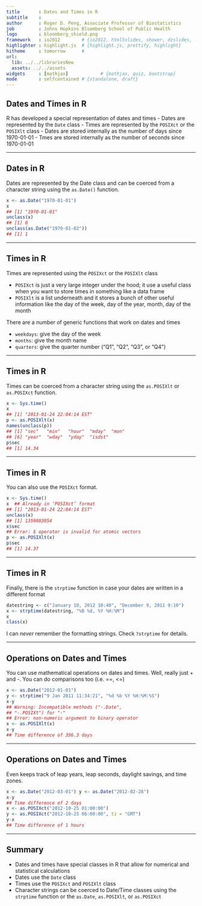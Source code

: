 ```yaml
---
title       : Dates and Times in R
subtitle    : 
author      : Roger D. Peng, Associate Professor of Biostatistics
job         : Johns Hopkins Bloomberg School of Public Health
logo        : bloomberg_shield.png
framework   : io2012        # {io2012, html5slides, shower, dzslides, ...}
highlighter : highlight.js  # {highlight.js, prettify, highlight}
hitheme     : tomorrow      # 
url:
  lib: ../../librariesNew
  assets: ../../assets
widgets     : [mathjax]            # {mathjax, quiz, bootstrap}
mode        : selfcontained # {standalone, draft}
---
```


## Dates and Times in R

R has developed a special representation of dates and times
- Dates are represented by the `Date` class
- Times are represented by the `POSIXct` or the `POSIXlt` class
- Dates are stored internally as the number of days since 1970-01-01
- Tmes are stored internally as the number of seconds since 1970-01-01

---

## Dates in R

Dates are represented by the Date class and can be coerced from a character string using the `as.Date()` function.

```r
x <- as.Date("1970-01-01")
x
## [1] "1970-01-01"
unclass(x)
## [1] 0
unclass(as.Date("1970-01-02"))
## [1] 1
```

---

## Times in R

Times are represented using the `POSIXct` or the `POSIXlt` class

- `POSIXct` is just a very large integer under the hood; it use a useful class when you want to store times in something like a data frame
- `POSIXlt` is a list underneath and it stores a bunch of other useful information like the day of the week, day of the year, month, day of the month

There are a number of generic functions that work on dates and times

- `weekdays`: give the day of the week
- `months`: give the month name
- `quarters`: give the quarter number (“Q1”, “Q2”, “Q3”, or “Q4”)

---

## Times in R
Times can be coerced from a character string using the `as.POSIXlt` or `as.POSIXct` function.

```r
x <- Sys.time()
x
## [1] "2013-01-24 22:04:14 EST"
p <- as.POSIXlt(x)
names(unclass(p))
## [1] "sec"   "min"   "hour"  "mday"  "mon"
## [6] "year"  "wday"  "yday"  "isdst"
p$sec
## [1] 14.34
```

---

## Times in R
You can also use the `POSIXct` format.

```r
x <- Sys.time()
x  ## Already in ‘POSIXct’ format
## [1] "2013-01-24 22:04:14 EST"
unclass(x)
## [1] 1359083054
x$sec
## Error: $ operator is invalid for atomic vectors
p <- as.POSIXlt(x)
p$sec
## [1] 14.37
```

---

## Times in R

Finally, there is the `strptime` function in case your dates are
written in a different format

```r
datestring <- c("January 10, 2012 10:40", "December 9, 2011 9:10")
x <- strptime(datestring, "%B %d, %Y %H:%M")
x
class(x)
```
I can _never_ remember the formatting strings. Check `?strptime` for details.

---

## Operations on Dates and Times
You can use mathematical operations on dates and times. Well, really just + and -. You can do comparisons too (i.e. ==, <=)

```r
x <- as.Date("2012-01-01")
y <- strptime("9 Jan 2011 11:34:21", "%d %b %Y %H:%M:%S") 
x-y
## Warning: Incompatible methods ("-.Date",
## "-.POSIXt") for "-"
## Error: non-numeric argument to binary operator
x <- as.POSIXlt(x) 
x-y
## Time difference of 356.3 days
```

---

## Operations on Dates and Times
Even keeps track of leap years, leap seconds, daylight savings, and time zones.

```r
x <- as.Date("2012-03-01") y <- as.Date("2012-02-28") 
x-y
## Time difference of 2 days
x <- as.POSIXct("2012-10-25 01:00:00")
y <- as.POSIXct("2012-10-25 06:00:00", tz = "GMT") 
y-x
## Time difference of 1 hours
```

---

## Summary

- Dates and times have special classes in R that allow for numerical and statistical calculations
- Dates use the `Date` class
- Times use the `POSIXct` and `POSIXlt` class
- Character strings can be coerced to Date/Time classes using the `strptime` function or the `as.Date`, `as.POSIXlt`, or `as.POSIXct`
